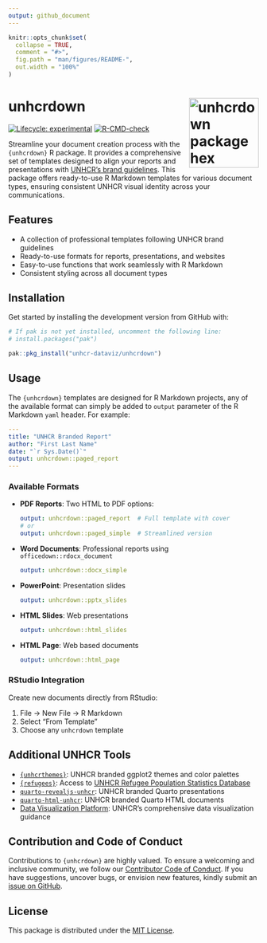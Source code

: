 ```yaml
---
output: github_document
---
```


<!-- README.md is generated from README.Rmd. Please edit that file -->

```r
knitr::opts_chunk$set(
  collapse = TRUE,
  comment = "#>",
  fig.path = "man/figures/README-",
  out.width = "100%"
)
```

# unhcrdown <a href="https://github.com/unhcr-dataviz/unhcrdown"><img src='man/figures/unhcrdown_sticker.png' align="right" width="140" alt="unhcrdown package hex sticker" /></a>

<!-- badges: start -->
[![Lifecycle: experimental](https://img.shields.io/badge/lifecycle-experimental-orange.svg)](https://lifecycle.r-lib.org/articles/stages.html#experimental)
[![R-CMD-check](https://github.com/unhcr-dataviz/unhcrdown/actions/workflows/R-CMD-check.yaml/badge.svg)](https://github.com/unhcr-dataviz/unhcrdown/actions/workflows/R-CMD-check.yaml)
<!-- [![CRAN status](https://www.r-pkg.org/badges/version/unhcrdown)](https://CRAN.R-project.org/package=unhcrdown) -->
<!-- badges: end -->

Streamline your document creation process with the `{unhcrdown}` R package. It provides a comprehensive set of templates designed to align your reports and presentations with [UNHCR's brand guidelines](https://www.unhcr.org/brand). This package offers ready-to-use R Markdown templates for various document types, ensuring consistent UNHCR visual identity across your communications.

## Features

- A collection of professional templates following UNHCR brand guidelines
- Ready-to-use formats for reports, presentations, and websites
- Easy-to-use functions that work seamlessly with R Markdown
- Consistent styling across all document types

## Installation

Get started by installing the development version from GitHub with:

```r
# If pak is not yet installed, uncomment the following line:
# install.packages("pak")

pak::pkg_install("unhcr-dataviz/unhcrdown")
```

## Usage

The `{unhcrdown}` templates are designed for R Markdown projects, any of the available format can simply be added to `output` parameter of the R Markdown `yaml` header. For example:

```yaml
---
title: "UNHCR Branded Report"
author: "First Last Name"
date: "`r Sys.Date()`"
output: unhcrdown::paged_report
---
```

### Available Formats

- **PDF Reports**: Two HTML to PDF options:
  ```yaml
  output: unhcrdown::paged_report  # Full template with cover
  # or
  output: unhcrdown::paged_simple  # Streamlined version
  ```

- **Word Documents**: Professional reports using `officedown::rdocx_document`
  ```yaml
  output: unhcrdown::docx_simple
  ```

- **PowerPoint**: Presentation slides
  ```yaml
  output: unhcrdown::pptx_slides
  ```

- **HTML Slides**: Web presentations
  ```yaml
  output: unhcrdown::html_slides
  ```

- **HTML Page**: Web based documents
  ```yaml
  output: unhcrdown::html_page
  ```

### RStudio Integration

Create new documents directly from RStudio:

1. File → New File → R Markdown
2. Select "From Template"
3. Choose any `unhcrdown` template

## Additional UNHCR Tools

- [`{unhcrthemes}`](https://github.com/unhcr-dataviz/unhcrthemes): UNHCR branded ggplot2 themes and color palettes
- [`{refugees}`](https://github.com/PopulationStatistics/refugees): Access to [UNHCR Refugee Population Statistics Database](https://www.unhcr.org/refugee-statistics/download)
- [`quarto-revealjs-unhcr`](https://github.com/unhcr-dataviz/quarto-revealjs-unhcr): UNHCR branded Quarto presentations
- [`quarto-html-unhcr`](https://github.com/unhcr-dataviz/quarto-html-unhcr): UNHCR branded Quarto HTML documents
- [Data Visualization Platform](https://dataviz.unhcr.org/): UNHCR's comprehensive data visualization guidance

## Contribution and Code of Conduct

Contributions to `{unhcrdown}` are highly valued. To ensure a welcoming and inclusive community, we follow our [Contributor Code of Conduct](https://contributor-covenant.org/version/2/0/CODE_OF_CONDUCT.html). If you have suggestions, uncover bugs, or envision new features, kindly submit an [issue on GitHub](https://github.com/unhcr-dataviz/unhcrdown/issues).

## License

This package is distributed under the [MIT License](https://github.com/unhcr-dataviz/unhcrdown/blob/master/LICENSE.md).
